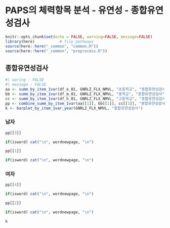 # PAPS의 체력항목 분석 - 유연성 - 종합유연성검사


```r
knitr::opts_chunk$set(echo = FALSE, warning=FALSE, message=FALSE)
library(here)           # file pathways
source(here::here("_common", "common.R"))
source(here::here("_common", "preprocess.R"))
```

## 종합유연성검사 


```r
#| waring : FALSE
#| message : FALSE
aa <- summ_by_item_1var(df_e_01, GNRLZ_FLX_NMVL, "초등학교", "종합유연성검사")
bb <- summ_by_item_1var(df_m_01, GNRLZ_FLX_NMVL, "중학교", "종합유연성검사")
cc <- summ_by_item_1var(df_h_01, GNRLZ_FLX_NMVL, "고등학교", "종합유연성검사")
pp <- combine_summ_by_item_1var(aa[[1]], bb[[1]], cc[[1]], "종합유연성검사")
k <- barplot_by_item_1var_year(GNRLZ_FLX_NMVL, "종합유연성검사")
```
### 남자

```r
pp[[3]]
```

```r
if(isword) cat("\n", wordnewpage, "\n")
```


```r
pp[[1]]
```


```r
if(isword) cat("\n", wordnewpage, "\n")
```

### 여자

```r
pp[[4]]
```


```r
if(isword) cat("\n", wordnewpage, "\n")
```


```r
pp[[2]]
```


```r
if(isword) cat("\n", wordnewpage, "\n")
```


```r
k
```


